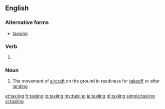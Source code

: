 ==English==

===Alternative forms===
* [[taxying]]

===Verb===
{{head|en}}

# {{present participle of|taxi|lang=en}}

===Noun===
{{wikipedia}}
{{en-noun|-}}

# The movement of [[aircraft]] on the ground in readiness for [[takeoff]] or after [[landing]]

[[et:taxiing]]
[[fr:taxiing]]
[[io:taxiing]]
[[my:taxiing]]
[[ja:taxiing]]
[[pl:taxiing]]
[[simple:taxiing]]
[[vi:taxiing]]